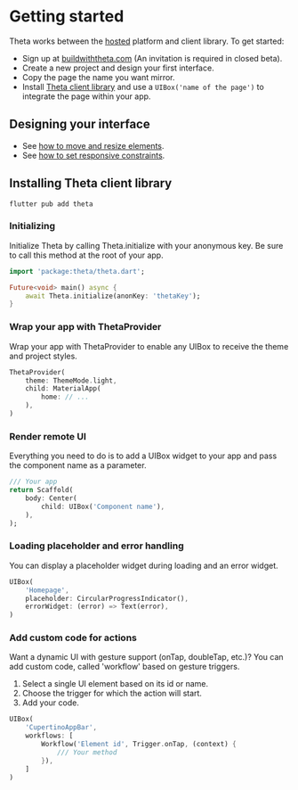 # Getting started

Theta works between the [hosted](https://buildwiththeta.com) platform and client library. To get started:

- Sign up at [buildwiththeta.com](https://buildwiththeta.com) (An invitation is required in closed beta).
- Create a new project and design your first interface.
- Copy the page the name you want mirror.
- Install [Theta client library](https://pub.dev/packages/theta) and use a `UIBox('name of the page')` to integrate the page within your app.

## Designing your interface

- See [how to move and resize elements](https://docs.page/buildwiththeta/buildwiththeta/en/studio/positioning_and_resizing).
- See [how to set responsive constraints](https://docs.page/buildwiththeta/buildwiththeta/en/studio/constraints).

## Installing Theta client library

```
flutter pub add theta
```

### Initializing

Initialize Theta by calling Theta.initialize with your anonymous key. Be sure to call this method at the root of your app.

```dart
import 'package:theta/theta.dart';

Future<void> main() async {
    await Theta.initialize(anonKey: 'thetaKey');
}
```

### Wrap your app with ThetaProvider 

Wrap your app with ThetaProvider to enable any UIBox to receive the theme and project styles.

```dart
ThetaProvider(
    theme: ThemeMode.light,
    child: MaterialApp(
        home: // ...
    ),
)
```

### Render remote UI 

Everything you need to do is to add a UIBox widget to your app and pass the component name as a parameter.

```dart
/// Your app
return Scaffold(
    body: Center(
        child: UIBox('Component name'),
    ),
);
```

### Loading placeholder and error handling 

You can display a placeholder widget during loading and an error widget.

```dart
UIBox(
    'Homepage',
    placeholder: CircularProgressIndicator(),
    errorWidget: (error) => Text(error),
)
```

### Add custom code for actions

Want a dynamic UI with gesture support (onTap, doubleTap, etc.)? You can add custom code, called 'workflow' based on gesture triggers.

1. Select a single UI element based on its id or name.
2. Choose the trigger for which the action will start.
3. Add your code.

```dart
UIBox(
    'CupertinoAppBar',
    workflows: [
        Workflow('Element id', Trigger.onTap, (context) {
            /// Your method
        }),
    ]
)
```

